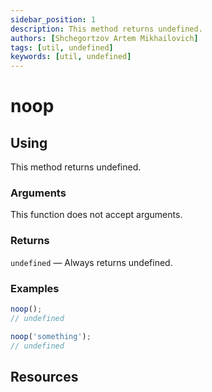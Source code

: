 ```yaml
---
sidebar_position: 1
description: This method returns undefined.
authors: [Shchegortzov Artem Mikhailovich]
tags: [util, undefined]
keywords: [util, undefined]
---
```




# noop

## Using

This method returns undefined.

### Arguments

This function does not accept arguments.

### Returns

`undefined` — Always returns undefined.

### Examples

```js
noop();
// undefined

noop('something');
// undefined
```

## Resources

<Resources constants={constants} />

